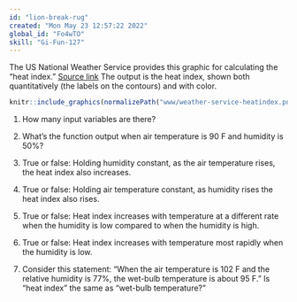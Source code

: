 ```yaml
---
id: "lion-break-rug"
created: "Mon May 23 12:57:22 2022"
global_id: "Fo4wTO"
skill: "Gi-Fun-127"
---
```


The US National Weather Service provides this graphic for calculating the "heat index." [Source link](https://www.weather.gov/images/oun/wxsafety/summerwx/heatindex.gif)  The output is the heat index, shown both quantitatively (the labels on the contours) and with color. 


```r
knitr::include_graphics(normalizePath("www/weather-service-heatindex.png"))
```

1. How many input variables are there? 

2. What's the function output when air temperature is 90 F and humidity is 50%?

3. True or false: Holding humidity constant, as the air temperature rises, the heat index also increases. 

4. True or false: Holding air temperature constant, as humidity rises the heat index also rises. 

5. True or false: Heat index increases with temperature at a different rate when the humidity is low compared to when the humidity is high.

6. True or false: Heat index increases with temperature most rapidly when the humidity is low.

7. Consider this statement: "When the air temperature is 102 F  and the relative humidity is 77%, the wet-bulb temperature is about 95 F." Is "heat index" the same as "wet-bulb temperature?"

